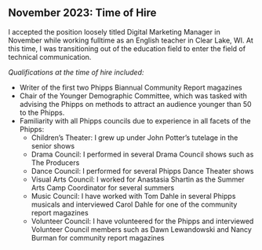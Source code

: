## November 2023: Time of Hire
I accepted the position loosely titled Digital Marketing Manager in November while working fulltime as an English teacher in Clear Lake, WI. At this time, I was transitioning out of the education field to enter the field of technical communication. 

*Qualifications at the time of hire included:* 

* Writer of the first two Phipps Biannual Community Report magazines 
* Chair of the Younger Demographic Committee, which was tasked with advising the Phipps on methods to attract an audience younger than 50 to the Phipps. 
* Familiarity with all Phipps councils due to experience in all facets of the Phipps:
    + Children’s Theater: I grew up under John Potter’s tutelage in the senior shows
    + Drama Council: I performed in several Drama Council shows such as The Producers
    + Dance Council: I performed for several Phipps Dance Theater shows
    + Visual Arts Council: I worked for Anastasia Shartin as the Summer Arts Camp Coordinator for several summers
    + Music Council: I have worked with Tom Dahle in several Phipps musicals and interviewed Carol Dahle for one of the community report magazines
    + Volunteer Council: I have volunteered for the Phipps and interviewed Volunteer Council members such as Dawn Lewandowski and Nancy Burman for community report magazines

